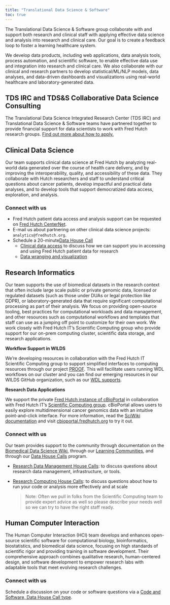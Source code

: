 ```yaml
---
title: "Translational Data Science & Software"
toc: true
---
```


The Translational Data Science & Software group collaborate with and support both research and clinical staff with applying effective data science and analysis into research and clinical care. Our goal is to create a feedback loop to foster a learning healthcare system.

We develop data products, including web applications, data analysis tools, process automation, and scientific software, to enable effective data use and integration into research and clinical care. We also collaborate with our clinical and research partners to develop statistical/ML/NLP models, data analyses, and data-driven dashboards and visualizations using real-world healthcare and laboratory-generated data. 


::: {.callout-caution collapse="false"}
## TDS IRC and TDS&S Collaborative Data Science Consulting
The Translational Data Science Integrated Research Center (TDS IRC) and Translational Data Science & Software teams have partnered together to provide financial support for data scientists to work with Fred Hutch research groups. [Find out more about how to apply.](https://centernet.fredhutch.org/u/tdsirc/funding.html)
:::


## Clinical Data Science

Our team supports clinical data science at Fred Hutch by analyzing real-world data generated over the course of health care delivery, and by improving the interoperability, quality, and accessibility of these data. They collaborate with Hutch researchers and staff to understand critical questions about cancer patients, develop impactful and practical data analyses, and to develop tools that support democratized data access, exploration, and analysis.

### Connect with us

- Fred Hutch patient data access and analysis support can be requested on [Fred Hutch CenterNet](https://centernet.fredhutch.org/u/data-science-lab/patient-data.html).
- E-mail us about partnering on other clinical data science projects: `analytics@fredhutch.org`.
- Schedule a 20-minute[Data House Call](programs/dhc.qmd)
    + [Clinical data access](https://calendly.com/data-house-calls/clinical-data) to discuss how we can support you in accessing and using Fred Hutch patient data for research 
    + [Data wranging and visualization](https://calendly.com/data-house-calls/analysis-viz) 

## Research Informatics

Our team supports the use of biomedical datasets in the research context that often include large scale public or private genomic data, licensed or regulated datasets (such as those under DUAs or legal protection like GDPR), or laboratory-generated data that require significant computational processing as part of their analysis.  We focus on providing open-source tooling, best practices for computational workloads and data management, and other resources such as computational workflows and templates that staff can use as a jumping off point to customize for their own work.  We work closely with Fred Hutch IT's Scientific Computing group who provide support for our on-prem computing cluster, scientific data storage, and research applications.  

**Workflow Support in WILDS**

We're developing resources in collaboration with the Fred Hutch IT Scientific Computing group to support simplified interfaces to computing resources through our project [PROOF](https://sciwiki.fredhutch.org/dasldemos/proof-how-to/). This will facilitate users running WDL workflows on our cluster and you can find our emerging resources in our WILDS GitHub organization, such as our [WDL supports](https://github.com/orgs/getwilds/repositories?q=cromwell+OR+WDL&type=all&language=&sort=).


**Research Data Applications**

We support the private [Fred Hutch instance of cBioPortal](/tools/#cbioportal) in collaboration with Fred Hutch IT's [Scientific Computing group](https://centernet.fredhutch.org/u/it/scicomp.html). cBioPortal allows users to easily explore multidimensional cancer genomics data with an intuitive point-and-click interface. For more information, read the [SciWiki documentation](https://sciwiki.fredhutch.org/dasldemos/fh-cbio-intro/) and visit [cbioportal.fredhutch.org](https://cbioportal.fredhutch.org) to try it out.

### Connect with us

Our team provides support to the community through documentation on the [Biomedical Data Science Wiki](https://sciwiki.fredhutch.org/), through our [Learning Communities](programs/communities.qmd), and through our [Data House Calls](programs/dhc.qmd) program.

- [Research Data Management House Calls](https://calendly.com/data-house-calls/management): to discuss questions about research data management, infrastructure, or tools.

- [Research Computing House Calls](https://calendly.com/data-house-calls/computing): to discuss questions about how to run your code or analysis more effectively and at scale

    > Note: Often we pull in folks from the Scientific Computing team to provide expert advice as well so please describe your needs well so we can try to have the right staff ready. 


## Human Computer Interaction

The Human Computer Interaction (HCI) team develops and enhances open-source scientific software for computational biology, bioinformatics, biostatistics, and biomedical data science, focusing on high standards of scientific rigor and providing training in software development. Their comprehensive approach combines qualitative research, human-centered design, and software development to empower research labs with adaptable tools that meet evolving research challenges.

### Connect with us

Schedule a discussion on your code or software questions via a [Code and Software, Data House Call type](https://calendly.com/data-house-calls/code).  
